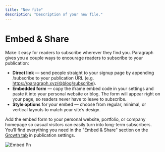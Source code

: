 ```yaml
---
title: "New file"
description: "Description of your new file."
---
```


# **Embed & Share**

Make it easy for readers to subscribe wherever they find you. Paragraph gives you a couple ways to encourage readers to subscribe to your publication:

- **Direct link** — send people straight to your signup page by appending /subscribe to your publication URL (e.g. https://paragraph.xyz/@blog/subscribe).
- **Embedded form** — copy the iframe embed code in your settings and paste it into your personal website or blog. The form will appear right on your page, so readers never have to leave to subscribe.
- **Style options** for your embed — choose from regular, minimal, or vertical layouts to match your site’s design.

Add the embed form to your personal website, portfolio, or company homepage so casual visitors can easily turn into long-term subscribers. You’ll find everything you need in the "Embed & Share" section on the [Growth tab](https://paragraph.com/settings/publication/growth) in publication settings.

![Embed Pn](/images/embed.png)